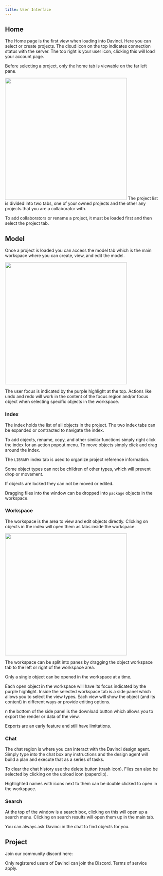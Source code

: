 ```yaml
---
title: User Interface
---
```


## Home
The Home page is the first view when loading into Davinci. Here you can select or create projects. The cloud icon on the top indicates connection status with the server. The top right is your user icon, clicking this will load your account page. 

<Note>Before selecting a project, only the home tab is viewable on the far left pane.</Note>

<img height="400" noZoom src="/images/Home_with_project.png" /> 
The project list is divided into two tabs, one of your owned projects and the other any projects that you are a collaborator with.

<Note>To add collaborators or rename a project, it must be loaded first and then select the project tab.</Note>

## Model
Once a project is loaded you can access the model tab which is the main workspace where you can create, view, and edit the model. 

<img height="400" noZoom src="/images/workspace_overview.jpg" /> 


<Info>The user focus is indicated by the purple highlight at the top. Actions like undo and redo will work in the content of the focus region and/or focus object when selecting specific objects in the workspace.</Info>


### Index
The index holds the list of all objects in the project. The two index tabs can be expanded or contracted to navigate the index.

To add objects, rename, copy, and other similar functions simply right click the index for an action popout menu. To move objects simply click and drag around the index.

<Info>The `LIBRARY` index tab is used to organize project reference information.</Info>

<Note>Some object types can not be children of other types, which will prevent drop or movement.</Note>

<Note>If objects are locked they can not be moved or edited.</Note>

<Note>Dragging files into the window can be dropped into `package` objects in the workspace.</Note>

### Workspace
The workspace is the area to view and edit objects directly. Clicking on objects in the index will open them as tabs inside the workspace.

<img height="400" noZoom src="/images/workspace_example.jpg" /> 

The workspace can be split into panes by dragging the object workspace tab to the left or right of the workspace area.

<Note>Only a single object can be opened in the workspace at a time.</Note>


Each open object in the workspace will have its focus indicated by the purple highlight. Inside the selected workspace tab is a side panel which allows you to select the view types. Each view will show the object (and its content) in different ways or provide editing options. 

n the bottom of the side panel is the download button which allows you to export the render or data of the view. 

<Note>Exports are an early feature and still have limitations.</Note>

### Chat
The chat region is where you can interact with the Davinci design agent. Simply type into the chat box any instructions and the design agent will build a plan and execute that as a series of tasks. 

To clear the chat history use the delete button (trash icon). Files can also be selected by clicking on the upload icon (paperclip).

<Note>Highlighted names with icons next to them can be double clicked to open in the workspace.</Note>

### Search
At the top of the window is a search box, clicking on this will open up a search menu. Clicking on search results will open them up in the main tab. 

<Note>You can always ask Davinci in the chat to find objects for you.</Note>

## Project 
Join our community discord here: 



<Info>Only registered users of Davinci can join the Discord. Terms of service apply.</Info>
